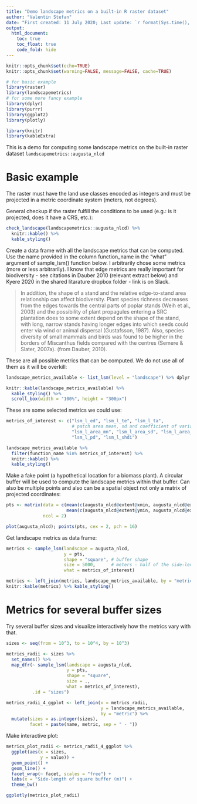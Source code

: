 ```yaml
---
title: "Demo landscape metrics on a built-in R raster dataset"
author: "Valentin Stefan"
date: "First created: 11 July 2020; Last update: `r format(Sys.time(), '%d %B %Y')`"
output:
  html_document:
    toc: true
    toc_float: true
    code_fold: hide
---
```


```r
knitr::opts_chunk$set(echo=TRUE)
knitr::opts_chunk$set(warning=FALSE, message=FALSE, cache=TRUE)
```

```r
# for basic example
library(raster)
library(landscapemetrics)
# for some more fancy example
library(dplyr)
library(purrr)
library(ggplot2)
library(plotly)

library(knitr)
library(kableExtra)
```

This is a demo for computing some landscape metrics on the built-in raster dataset `landscapemetrics::augusta_nlcd`

# Basic example

The raster must have the land use classes encoded as integers and must be projected in a metric coordinate system (meters, not degrees).

General checkup if the raster fulfill the conditions to be used (e.g.: is it projected, does it have a CRS, etc.):

```r
check_landscape(landscapemetrics::augusta_nlcd) %>% 
  knitr::kable() %>% 
  kable_styling()
```

Create a data frame with all the landscape metrics that can be computed. Use the name provided in the column function_name in the "what" argument of sample_lsm() function below. I arbitrarily chose some metrics (more or less arbitrarily). I know that edge metrics are really important for biodiversity - see citations in Dauber 2010 (relevant extract below) and Kyere 2020 in the shared litarature dropbox folder - link is on Slack.

> In addition, the shape of a stand and the relative edge-to-stand area relationship can affect biodiversity. Plant species richness decreases from the edges towards the central parts of poplar stands (Weih et al., 2003) and the possibility of plant propagules entering a SRC plantation does to some extent depend on the shape of the stand, with long, narrow stands having longer edges into which seeds could enter via wind or animal dispersal (Gustafsson, 1987). Also, species diversity of small mammals and birds was found to be higher in the borders of Miscanthus fields compared with the centres (Semere & Slater, 2007a). (from Dauber, 2010).

These are all possible metrics that can be computed. We do not use all of them as it will be overkill:
```r
landscape_metrics_available <- list_lsm(level = "landscape") %>% dplyr::arrange(type)

knitr::kable(landscape_metrics_available) %>% 
  kable_styling() %>%
  scroll_box(width = "100%", height = "300px")
```

These are some selected metrics we could use:
```r
metrics_of_interest <- c("lsm_l_ed", "lsm_l_te", "lsm_l_ta",
                         # patch area mean, sd and coefficient of variation (looks like it at least)
                         "lsm_l_area_mn", "lsm_l_area_sd", "lsm_l_area_cv", 
                         "lsm_l_pd", "lsm_l_shdi")

landscape_metrics_available %>% 
  filter(function_name %in% metrics_of_interest) %>% 
  knitr::kable() %>% 
  kable_styling()
```

Make a fake point (a hypothetical location for a biomass plant). A circular buffer will be used to compute the landscape metrics within that buffer. Can also be multiple points and also can be a spatial object not only a matrix of projected coordinates:
```r
pts <- matrix(data = c(mean(c(augusta_nlcd@extent@xmin, augusta_nlcd@extent@xmax)),
                       mean(c(augusta_nlcd@extent@ymin, augusta_nlcd@extent@ymax))),
              ncol = 2)

plot(augusta_nlcd); points(pts, cex = 2, pch = 16)
```

Get landscape metrics as data frame:
```r
metrics <- sample_lsm(landscape = augusta_nlcd,
                      y = pts, 
                      shape = "square", # buffer shape
                      size = 5000,      # meters - half of the side-length of the buffer
                      what = metrics_of_interest) 

metrics <- left_join(metrics, landscape_metrics_available, by = "metric")
knitr::kable(metrics) %>% kable_styling()
```

# Metrics for several buffer sizes

Try several buffer sizes and visualize interactively how the metrics vary with that.

```r
sizes <- seq(from = 10^3, to = 10^4, by = 10^3)

metrics_radii <- sizes %>% 
  set_names() %>% 
  map_dfr(~ sample_lsm(landscape = augusta_nlcd,
                       y = pts, 
                       shape = "square",
                       size = .,
                       what = metrics_of_interest), 
          .id = "sizes")

metrics_radii_4_ggplot <- left_join(x = metrics_radii,
                                    y = landscape_metrics_available,
                                    by = "metric") %>% 
  mutate(sizes = as.integer(sizes),
         facet = paste(name, metric, sep = " - "))
```

Make interactive plot:
```r
metrics_plot_radii <- metrics_radii_4_ggplot %>% 
  ggplot(aes(x = sizes,
             y = value)) +
  geom_point() +
  geom_line() +
  facet_wrap(~ facet, scales = "free") +
  labs(x = "Side-length of square buffer (m)") +
  theme_bw()

ggplotly(metrics_plot_radii)
```